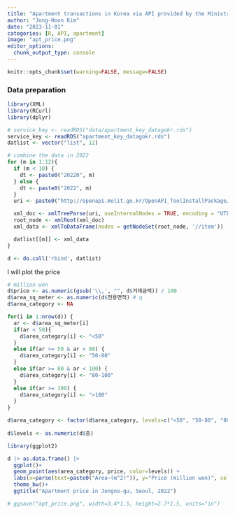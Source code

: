 ```yaml
---
title: "Apartment transactions in Korea via API provided by the Ministry of Land, Infrastructure, and Transport"
author: "Jong-Hoon Kim"
date: "2023-11-01"
categories: [R, API, apartment]
image: "apt_price.png"
editor_options: 
  chunk_output_type: console
---
```


```r
knitr::opts_chunk$set(warning=FALSE, message=FALSE) 
```

### Data preparation

```r
library(XML)
library(RCurl)
library(dplyr)

# service_key <- readRDS("data/apartment_key_datagokr.rds")
service_key <- readRDS("apartment_key_datagokr.rds")
datlist <- vector("list", 12)

# combine the data in 2022
for (m in 1:12){
  if (m < 10) {
    dt <- paste0("20220", m)
  } else {
    dt <- paste0("2022", m)
  } 
  uri <- paste0("http://openapi.molit.go.kr/OpenAPI_ToolInstallPackage/service/rest/RTMSOBJSvc/getRTMSDataSvcAptTradeDev?LAWD_CD=11110&DEAL_YMD=", dt, "&serviceKey=", service_key)

  xml_doc <- xmlTreeParse(uri, useInternalNodes = TRUE, encoding = "UTF-8")
  root_node <- xmlRoot(xml_doc)
  xml_data <- xmlToDataFrame(nodes = getNodeSet(root_node, '//item'))

  datlist[[m]] <- xml_data
}

d <- do.call('rbind', datlist)
```

I will plot the price
```r
# million won
d$price <- as.numeric(gsub('\\,', "", d$거래금액)) / 100
d$area_sq_meter <- as.numeric(d$전용면적) # q
d$area_category <- NA

for(i in 1:nrow(d)) {
  ar <- d$area_sq_meter[i]
  if(ar < 50){
    d$area_category[i] <- "<50"
  }
  else if(ar >= 50 & ar < 80) {
    d$area_category[i] <- "50-80"
  }
  else if(ar >= 80 & ar < 100) {
    d$area_category[i] <- "80-100"
  }
  else if(ar >= 100) {
    d$area_category[i] <- ">100"
  }
}

d$area_category <- factor(d$area_category, levels=c("<50", "50-80", "80-100",">100"))
                             
d$levels <- as.numeric(d$층)

library(ggplot2)

d |> as.data.frame() |> 
  ggplot()+
  geom_point(aes(area_category, price, color=levels)) +
  labs(x=parse(text=paste0("Area~(m^2)")), y="Price (million won)", color=parse(text=paste0("Levels")))+
  theme_bw()+
  ggtitle("Apartment price in Jongno-gu, Seoul, 2022") 

# ggsave("apt_price.png", width=3.4*1.5, height=2.7*1.5, units="in")
```